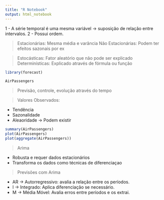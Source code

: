 ```yaml
---
title: "R Notebook"
output: html_notebook
---
```


1 - A série temporal é uma mesma variável -> suposição de relação entre intervalos.
2 - Possui ordem.

> Estacionárias: Mesma média e varância
> Não Estacionárias: Podem ter efeitos sazonais por ex

> Estocásticas: Fator aleatório que não pode ser explicado
> Determinísticas: Explicado através de fórmula ou função

```r
library(forecast)

AirPassengers

```
> Previsão, controle, evolução através do tempo

> Valores Observados:
  
  - Tendência
  - Sazonalidade
  - Aleaoridade
      -> Podem existir
  

```r
summary(AirPassengers)
plot(AirPassengers)
plot(aggregate(AirPassengers))
```
> Arima 

- Robusta e requer dados estacionários
- Transforma os dados como técnicas de diferenciaçao

> Previsões com Arima

- AR -> Autorregressivo: avalia a relação entre os períodos.
- I -> Integrado: Aplica diferenciação se necessário.
- M -> Média Móvel: Avalia erros entre períodos e os extrai.

